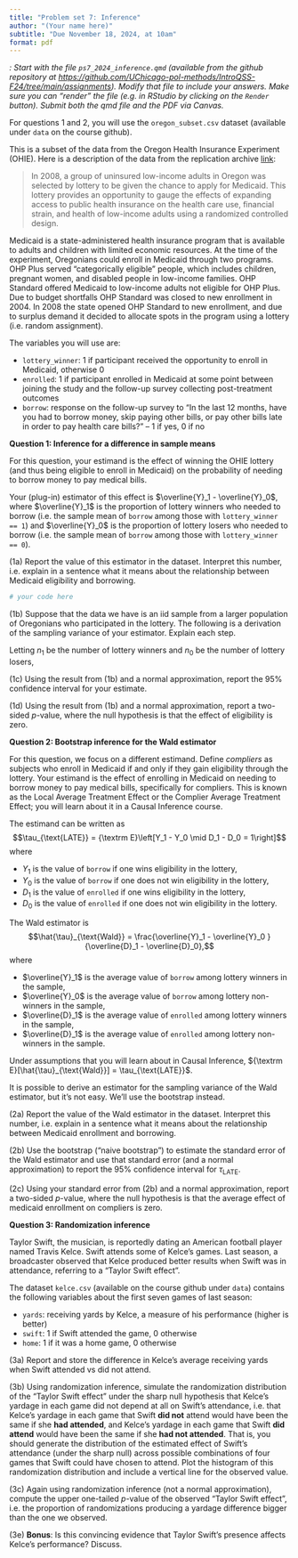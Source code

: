 ```yaml
---
title: "Problem set 7: Inference"
author: "(Your name here)"
subtitle: "Due November 18, 2024, at 10am"
format: pdf
---
```


\def\E{{\textrm E}}
\def\V{{\textrm V}}

*\textsc{Note}: Start with the file `ps7_2024_inference.qmd` (available from the github repository at <https://github.com/UChicago-pol-methods/IntroQSS-F24/tree/main/assignments>). Modify that file to include your answers. Make sure you can "render" the file (e.g. in RStudio by clicking on the `Render` button). Submit both the qmd file and the PDF via Canvas.* 


For questions 1 and 2, you will use the `oregon_subset.csv` dataset (available under `data` on the course github). 

This is a subset of the data from the Oregon Health Insurance Experiment (OHIE). Here is a description of the data from the replication archive [link](https://dataverse.harvard.edu/dataset.xhtml?persistentId=doi:10.7910/DVN/SJG1ED):

> In 2008, a group of uninsured low-income adults in Oregon was selected by lottery to be given the chance to apply for Medicaid. This lottery provides an opportunity to gauge the effects of expanding access to public health insurance on the health care use, financial strain, and health of low-income adults using a randomized controlled design.

Medicaid is a state-administered health insurance program that is available to adults and children with limited economic resources. At the time of the experiment, Oregonians could enroll in Medicaid through two programs. OHP Plus served "categorically eligible" people, which includes children, pregnant women, and disabled people in low-income families. OHP Standard offered Medicaid to low-income adults not eligible for OHP Plus. Due to budget shortfalls OHP Standard was closed to new enrollment in 2004. In 2008 the state opened OHP Standard to new enrollment, and due to surplus demand it decided to allocate spots in the program using a lottery (i.e. random assignment).   

The variables you will use are: 

- `lottery_winner`: 1 if participant received the opportunity to enroll in Medicaid, otherwise 0
- `enrolled`: 1 if participant enrolled in Medicaid at some point between joining the study and the follow-up survey collecting post-treatment outcomes
- `borrow`: response on the follow-up survey to "In the last 12 months, have you had to borrow money, skip paying other bills, or pay other bills late in order to pay health care bills?" -- 1 if yes, 0 if no

\vspace{.5in}

**Question 1: Inference for a difference in sample means**

For this question, your estimand is the effect of winning the OHIE lottery (and thus being eligible to enroll in Medicaid) on the probability of needing to borrow money to pay medical bills. 

Your (plug-in) estimator of this effect is $\overline{Y}_1 - \overline{Y}_0$, where $\overline{Y}_1$ is the proportion of lottery winners who needed to borrow (i.e. the sample mean of `borrow` among those with `lottery_winner == 1`) and $\overline{Y}_0$ is the proportion of lottery losers who needed to borrow (i.e. the sample mean of `borrow` among those with `lottery_winner == 0`). 

(1a) Report the value of this estimator in the dataset. Interpret this number, i.e. explain in a sentence what it means about the relationship between Medicaid eligibility and borrowing. 
```r
# your code here
```


\vspace{.25in}

(1b) Suppose that the data we have is an iid sample from a larger population of Oregonians who participated in the lottery. The following is a derivation of the sampling variance of your estimator. Explain each step.

Letting $n_1$ be the number of lottery winners and $n_0$ be the number of lottery losers,  
\begin{align}
\V[\overline{Y}_1 - \overline{Y}_0] &= \V[\overline{Y}_1] + \V[\overline{Y}_0] - 2\text{Cov}[\overline{Y}_1, \overline{Y}_0]  \tag{Step 1}\\ 
&=  \V[\overline{Y}_1] + \V[\overline{Y}_0]  \tag{Step 2} \\
&=  \frac{\V[Y_1]}{n_1} + \frac{\V[Y_0]}{n_0} \tag{Step 3}
\end{align}

\vspace{.25in}

(1c) Using the result from (1b) and a normal approximation, report the 95% confidence interval for your estimate.

\vspace{.25in}

(1d) Using the result from (1b) and a normal approximation, report a two-sided $p$-value, where the null hypothesis is that the effect of eligibility is zero. 


\vspace{.75in}


**Question 2: Bootstrap inference for the Wald estimator**

For this question, we focus on a different estimand. Define *compliers* as subjects who enroll in Medicaid if and only if they gain eligibility through the lottery. Your estimand is the effect of enrolling in Medicaid on needing to borrow money to pay medical bills, specifically for compliers. This is known as the Local Average Treatment Effect or the Complier Average Treatment Effect; you will learn about it in a Causal Inference course.

The estimand can be written as 
$$\tau_{\text{LATE}} = \E\left[Y_1 - Y_0 \mid D_1 - D_0 = 1\right]$$
where 

- $Y_1$ is the value of `borrow` if one wins eligibility in the lottery,
- $Y_0$ is the value of `borrow` if one does not win eligibility in the lottery,
- $D_1$ is the value of `enrolled` if one wins eligibility in the lottery,
- $D_0$ is the value of `enrolled` if one does not win eligibility in the lottery.

The Wald estimator is 
$$\hat{\tau}_{\text{Wald}} = \frac{\overline{Y}_1 - \overline{Y}_0 }{\overline{D}_1 - \overline{D}_0},$$
where

- $\overline{Y}_1$ is the average value of `borrow` among lottery winners in the sample, 
- $\overline{Y}_0$ is the average value of `borrow` among lottery non-winners in the sample, 
- $\overline{D}_1$ is the average value of `enrolled` among lottery winners in the sample, 
- $\overline{D}_1$ is the average value of `enrolled` among lottery non-winners in the sample.

Under assumptions that you will learn about in Causal Inference, $\E[\hat{\tau}_{\text{Wald}}] = \tau_{\text{LATE}}$.

It is possible to derive an estimator for the sampling variance of the Wald estimator, but it's not easy. We'll use the bootstrap instead.

\vspace{.5in}

(2a) Report the value of the Wald estimator in the dataset. Interpret this number, i.e. explain in a sentence what it means about the relationship between Medicaid enrollment and borrowing.

\vspace{.5in}

(2b) Use the bootstrap ("naive bootstrap") to estimate the standard error of the Wald estimator and use that standard error (and a normal approximation) to report the 95% confidence interval for $\tau_{\text{LATE}}$.

\vspace{.5in}


(2c) Using your standard error from (2b) and a normal approximation, report a two-sided $p$-value, where the null hypothesis is that the average effect of medicaid enrollment on compliers is zero. 

\vspace{.75in} 

**Question 3: Randomization inference**

Taylor Swift, the musician, is reportedly dating an American football player named Travis Kelce. Swift attends some of Kelce's games. Last season, a broadcaster observed that Kelce produced better results when Swift was in attendance, referring to a "Taylor Swift effect".

The dataset `kelce.csv` (available on the course github under `data`) contains the following variables about the first seven games of last season: 

- `yards`: receiving yards by Kelce, a measure of his performance (higher is better)
- `swift`: 1 if Swift attended the game, 0 otherwise
- `home`: 1 if it was a home game, 0 otherwise


(3a) Report and store the difference in Kelce's average receiving yards when Swift attended vs did not attend. 

\vspace{.5in} 

(3b) Using randomization inference, simulate the randomization distribution of the "Taylor Swift effect" under the sharp null hypothesis that Kelce's yardage in each game did not depend at all on Swift's attendance, i.e. that Kelce's yardage in each game that Swift **did not** attend would have been the same if she **had attended**, and Kelce's yardage in each game that Swift **did attend** would have been the same if she **had not attended**. That is, you should generate the distribution of the estimated effect of Swift's attendance (under the sharp null) across possible combinations of four games that Swift could have chosen to attend. Plot the histogram of this randomization distribution and include a vertical line for the observed value.

\vspace{.5in}


(3c) Again using randomization inference (not a normal approximation), compute the upper one-tailed $p$-value of the observed "Taylor Swift effect", i.e. the proportion of randomizations producing a yardage difference bigger than the one we observed.

\vspace{.5in}

(3e) **Bonus**: Is this convincing evidence that Taylor Swift's presence affects Kelce's performance? Discuss.





